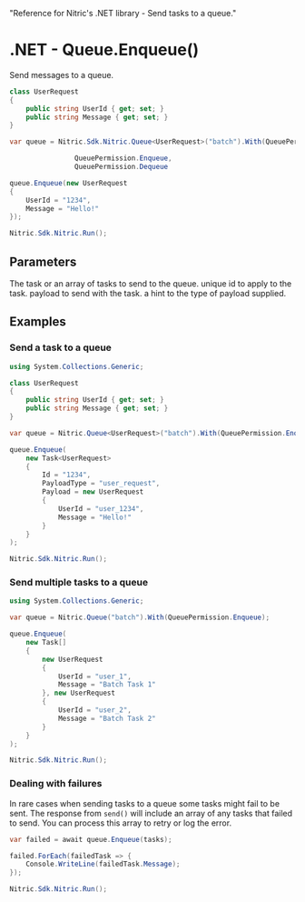   "Reference for Nitric's .NET library - Send tasks to a queue."

# .NET - Queue.Enqueue()

Send messages to a queue.

```csharp
class UserRequest
{
    public string UserId { get; set; }
    public string Message { get; set; }
}

var queue = Nitric.Sdk.Nitric.Queue<UserRequest>("batch").With(QueuePermission.Enqueue);

                QueuePermission.Enqueue,
                QueuePermission.Dequeue

queue.Enqueue(new UserRequest
{
    UserId = "1234",
    Message = "Hello!"
});

Nitric.Sdk.Nitric.Run();
```

## Parameters

<Properties>
  <Property name="tasks" required type="Task<T> | Task<T>[] | T | T[]">
    The task or an array of tasks to send to the queue.
    <Properties nested>
      <Property name="Id" type="string">
        unique id to apply to the task.
      </Property>
      <Property name="Payload" required type="T">
        payload to send with the task.
      </Property>
      <Property name="PayloadType" type="string">
        a hint to the type of payload supplied.
      </Property>
    </Properties>
  </Property>
</Properties>

## Examples

### Send a task to a queue

```csharp
using System.Collections.Generic;

class UserRequest
{
    public string UserId { get; set; }
    public string Message { get; set; }
}

var queue = Nitric.Queue<UserRequest>("batch").With(QueuePermission.Enqueue);

queue.Enqueue(
    new Task<UserRequest>
    {
        Id = "1234",
        PayloadType = "user_request",
        Payload = new UserRequest
        {
            UserId = "user_1234",
            Message = "Hello!"
        }
    }
);

Nitric.Sdk.Nitric.Run();
```

### Send multiple tasks to a queue

```csharp
using System.Collections.Generic;

var queue = Nitric.Queue("batch").With(QueuePermission.Enqueue);

queue.Enqueue(
    new Task[]
    {
        new UserRequest
        {
            UserId = "user_1",
            Message = "Batch Task 1"
        }, new UserRequest
        {
            UserId = "user_2",
            Message = "Batch Task 2"
        }
    }
);

Nitric.Sdk.Nitric.Run();
```

### Dealing with failures

In rare cases when sending tasks to a queue some tasks might fail to be sent. The response from `send()` will include an array of any tasks that failed to send. You can process this array to retry or log the error.

```csharp
var failed = await queue.Enqueue(tasks);

failed.ForEach(failedTask => {
    Console.WriteLine(failedTask.Message);
});

Nitric.Sdk.Nitric.Run();
```
